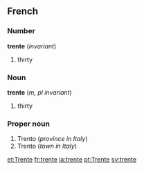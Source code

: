 ==French==

===Number===
'''trente''' (''invariant'')

#thirty

===Noun===
'''trente''' (''m, pl invariant'')

#thirty

===Proper noun===

#Trento (''province in Italy'')
#Trento (''town in Italy'')

[[et:Trente]]
[[fr:trente]]
[[ja:trente]]
[[pt:Trente]]
[[sv:trente]]